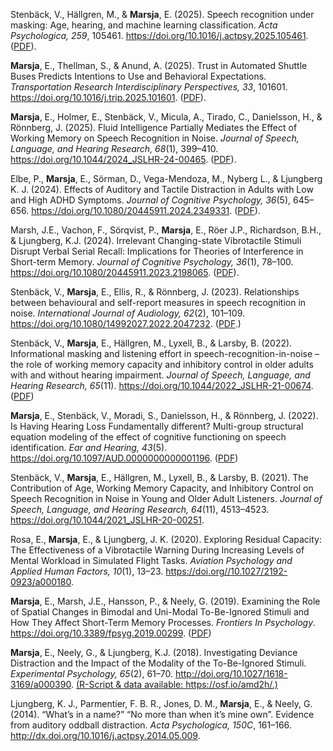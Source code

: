 Stenbäck, V., Hällgren, M., & **Marsja**, E. (2025). Speech recognition under masking: Age, hearing, and machine learning classification. *Acta Psychologica, 259*, 105461. [https://doi.org/10.1016/j.actpsy.2025.105461](https://doi.org/10.1016/j.actpsy.2025.105461). ([PDF](https://tinyurl.com/spinml)).

**Marsja**, E., Thellman, S., & Anund, A. (2025). Trust in Automated Shuttle Buses Predicts Intentions to Use and Behavioral Expectations. *Transportation Research Interdisciplinary Perspectives, 33*, 101601. [https://doi.org/10.1016/j.trip.2025.101601](https://doi.org/10.1016/j.trip.2025.101601). ([PDF](https://tinyurl.com/trusttrip)).

**Marsja**, E., Holmer, E., Stenbäck, V., Micula, A., Tirado, C., Danielsson, H., & Rönnberg, J. (2025). Fluid Intelligence Partially Mediates the Effect of Working Memory on Speech Recognition in Noise. *Journal of Speech, Language, and Hearing Research, 68*(1), 399–410. [https://doi.org/10.1044/2024_JSLHR-24-00465](https://doi.org/10.1044/2024_JSLHR-24-00465). ([PDF](https://tinyurl.com/gfspin)).

Elbe, P., **Marsja**, E., Sörman, D., Vega-Mendoza, M., Nyberg L., & Ljungberg K. J. (2024). Effects of Auditory and Tactile Distraction in Adults with Low and High ADHD Symptoms. *Journal of Cognitive Psychology, 36*(5), 645–656. [https://doi.org/10.1080/20445911.2024.2349331](https://doi.org/10.1080/20445911.2024.2349331). ([PDF](https://tinyurl.com/elbevibra)).


Marsh, J.E., Vachon, F., Sörqvist, P., **Marsja**, E., Röer J.P., Richardson, B.H., & Ljungberg, K.J. (2024).  Irrelevant Changing-state Vibrotactile Stimuli Disrupt Verbal Serial Recall: Implications for Theories of Interference in Short-term Memory.  *Journal of Cognitive Psychology, 36*(1), 78–100. [https://doi.org/10.1080/20445911.2023.2198065](https://doi.org/10.1080/20445911.2023.2198065). ([PDF](https://tinyurl.com/vibradistr)).

Stenbäck, V., **Marsja**, E., Ellis, R., & Rönnberg, J. (2023). Relationships between behavioural and self-report measures in speech recognition in noise. *International Journal of Audiology, 62*(2), 101–109. [https://doi.org/10.1080/14992027.2022.2047232](https://doi.org/10.1080/14992027.2022.2047232). ([PDF](https://tinyurl.com/IJA22).)

Stenbäck, V., **Marsja**, E., Hällgren,  M., Lyxell, B., & Larsby, B. (2022). Informational masking and listening effort in speech-recognition-in-noise – the role of working memory capacity and inhibitory control in older adults with and without hearing impairment. *Journal of Speech, Language, and Hearing Research, 65*(11). [https://doi.org/10.1044/2022_JSLHR-21-00674](https://doi.org/10.1044/2022_JSLHR-21-00674). ([PDF](https://tinyurl.com/SPIN22b))

**Marsja**, E., Stenbäck, V., Moradi, S., Danielsson, H., & Rönnberg, J. (2022). Is Having Hearing Loss Fundamentally different? Multi-group structural equation modeling of the effect of cognitive functioning on speech identification. *Ear and Hearing, 43*(5). [https://doi.org/10.1097/AUD.0000000000001196](https://doi.org/10.1097/AUD.0000000000001196). ([PDF](https://tinyurl.com/eandhsem))

Stenbäck, V., **Marsja**, E., Hällgren, M., Lyxell, B., & Larsby, B. (2021). The Contribution of Age, Working Memory Capacity, and Inhibitory Control on Speech Recognition in Noise in Young and Older Adult Listeners. *Journal of Speech, Language, and Hearing Research, 64*(11), 4513–4523. [https://doi.org/10.1044/2021_JSLHR-20-00251](https://doi.org/10.1044/2021_JSLHR-20-00251).

Rosa, E., **Marsja**, E., & Ljungberg, J. K. (2020). Exploring Residual Capacity: The Effectiveness of a Vibrotactile Warning During Increasing Levels of Mental Workload in Simulated Flight Tasks. *Aviation Psychology and Applied Human Factors, 10*(1), 13–23. [https://doi.org//10.1027/2192-0923/a000180](https://doi.org//10.1027/2192-0923/a000180).

**Marsja**, E., Marsh, J.E., Hansson, P., & Neely, G. (2019). Examining the Role of Spatial Changes in Bimodal and Uni-Modal To-Be-Ignored Stimuli and How They Affect Short-Term Memory Processes. *Frontiers In Psychology*. [https://doi.org/10.3389/fpsyg.2019.00299](https://doi.org/10.3389/fpsyg.2019.00299). ([PDF](https://tinyurl.com/spativib))

**Marsja**, E., Neely, G., & Ljungberg, K.J. (2018). Investigating Deviance Distraction and the Impact of the Modality of the To-Be-Ignored Stimuli. *Experimental Psychology, 65*(2), 61–70. [http://doi.org/10.1027/1618-3169/a000390](http://doi.org/10.1027/1618-3169/a000390). [(R-Script & data available: https://osf.io/amd2h/.)](https://osf.io/amd2h/)

Ljungberg, K. J., Parmentier, F. B. R., Jones, D. M., **Marsja**, E., & Neely, G. (2014). “What’s in a name?” “No more than when it’s mine own". Evidence from auditory oddball distraction. *Acta Psychologica, 150C*, 161–166. [http://dx.doi.org/10.1016/j.actpsy.2014.05.009](http://doi.org/10.1027/1618-3169/a000390).